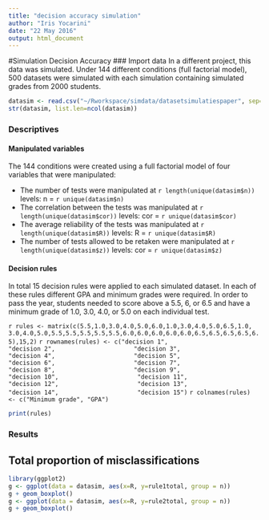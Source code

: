 ```yaml
---
title: "decision accuracy simulation"
author: "Iris Yocarini"
date: "22 May 2016"
output: html_document
---
```

#Simulation Decision Accuracy
### Import data
In a different project, this data was simulated. Under 144 different conditions (full factorial model), 500 datasets were simulated with each simulation containing simulated grades from 2000 students. 

```r
datasim <- read.csv("~/Rworkspace/simdata/datasetsimulatiespaper", sep="")
str(datasim, list.len=ncol(datasim))
```

### Descriptives

#### Manipulated variables
The 144 conditions were created using a full factorial model of four variables that were manipulated:

* The number of tests were manipulated at `r length(unique(datasim$n))` levels: n = `r unique(datasim$n)`
* The correlation between the tests was manipulated at `r length(unique(datasim$cor))` levels: cor = `r unique(datasim$cor)`
* The average reliability of the tests was manipulated at `r length(unique(datasim$R))` levels: R = `r unique(datasim$R)`
* The number of tests allowed to be retaken were manipulated at `r length(unique(datasim$z))` levels: cor = `r unique(datasim$z)`

#### Decision rules
In total 15 decision rules were applied to each simulated dataset. In each of these rules different GPA and minimum grades were required. In order to pass the year, students needed to score above a 5.5, 6, or 6.5 and have a minimum grade of 1.0, 3.0, 4.0, or 5.0 on each individual test.

`r rules <- matrix(c(5.5,1.0,3.0,4.0,5.0,6.0,1.0,3.0,4.0,5.0,6.5,1.0, 3.0,4.0,5.0,5.5,5.5,5.5,5.5,5.5,6.0,6.0,6.0,6.0,6.0,6.5,6.5,6.5,6.5,6.5),15,2)`
`r rownames(rules) <- c("decision 1",
                     "decision 2",
                     "decision 3",
                     "decision 4",
                     "decision 5",
                     "decision 6",
                     "decision 7",
                     "decision 8",
                     "decision 9",
                     "decision 10",
                     "decision 11",
                     "decision 12",
                     "decision 13",
                     "decision 14",
                     "decision 15")`
`r colnames(rules) <- c("Minimum grade", "GPA")`
```r
print(rules)
```

### Results
## Total proportion of misclassifications 
```r
library(ggplot2)
g <- ggplot(data = datasim, aes(x=R, y=rule1total, group = n)) 
g + geom_boxplot()
g <- ggplot(data = datasim, aes(x=R, y=rule2total, group = n)) 
g + geom_boxplot()
```